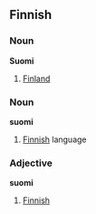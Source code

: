 ==Finnish==
===Noun===
'''Suomi'''

# [[Finland]]

===Noun===
'''suomi'''

# [[Finnish]] language

===Adjective===
'''suomi'''

# [[Finnish]]